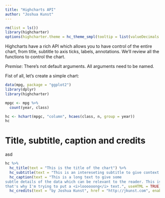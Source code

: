 ```yaml
---
title: "Highcharts API"
author: "Joshua Kunst"
---
```


<script>
$(document).ready(function(){ 
  el = $(".page-header > h1")
  icon = "cogs"
  text = el.text()
  text_new = "<span class=\"fa fa-" + icon  + "\"></span> " + text
  el.html(text_new) 
}) ;
</script>

```r
rm(list = ls())
library(highcharter)
options(highcharter.theme = hc_theme_smpl(tooltip = list(valueDecimals = 2)))
```

Highcharts have a rich API which allows you to have control of the entire chart, from title, subtitle to
axis ticks, labels, annotations. We'll review all the functions to control the chart.

*Premise*: There's not default arguments. All arguments need to be named.

Fist of all, let's create a simple chart:


```r
data(mpg, package = "ggplot2")
library(dplyr)
library(highcharter)

mpgc <- mpg %>% 
  count(year, class)

hc <- hchart(mpgc, "column", hcaes(class, n, group = year))
hc
```

# Title, subtitle, caption and credits

asd

```r
hc %>% 
  hc_title(text = "This is the title of the chart") %>% 
  hc_subtitle(text = "This is an intereseting subtitle to give context for the chart or some interesting fact") %>% 
  hc_caption(text = "This is a long text to give some 
subtle details of the data which can be relevant to the reader. This is usually a long text
that's why I'm trying to put a <i>loooooong</i> text.", useHTML = TRUE) %>% 
  hc_credits(text = "by Joshua Kunst", href = "http://jkunst.com", enabled = TRUE)
```
